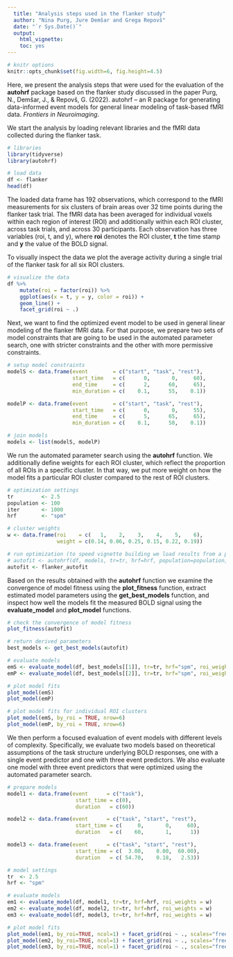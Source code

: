 ---
  title: "Analysis steps used in the flanker study"
  author: "Nina Purg, Jure Demšar and Grega Repovš"
  date: "`r Sys.Date()`"
  output:
    html_vignette:
    toc: yes
---
  
<!--
  %\VignetteEngine{knitr::rmarkdown}
  %\VignetteEncoding{UTF-8}
  %\VignetteIndexEntry{Analysis steps used in the flanker study}
-->
  
```{r, message=FALSE, warning=FALSE, echo=FALSE}
# knitr options
knitr::opts_chunk$set(fig.width=6, fig.height=4.5)
```

Here, we present the analysis steps that were used for the evaluation of the **autohrf** package based on the flanker study discussed in the paper Purg, N., Demšar, J., & Repovš, G. (2022). autohrf – an R package for generating data-informed event models for general linear modeling of task-based fMRI data. *Frontiers in Neuroimaging*.

We start the analysis by loading relevant libraries and the fMRI data collected during the flanker task.

```{r}
# libraries
library(tidyverse)
library(autohrf)

# load data
df <- flanker
head(df)
```

The loaded data frame has 192 observations, which correspond to the fMRI measurements for six clusters of brain areas over 32 time points during the flanker task trial. The fMRI data has been averaged for individual voxels within each region of interest (ROI) and additionally within each ROI cluster, across task trials, and across 30 participants. Each observation has three variables (roi, t, and y), where **roi** denotes the ROI cluster, **t** the time stamp and **y** the value of the BOLD signal.

To visually inspect the data we plot the average activity during a single trial of the flanker task for all six ROI clusters.

```{r}
# visualize the data
df %>%
    mutate(roi = factor(roi)) %>%
    ggplot(aes(x = t, y = y, color = roi)) +
    geom_line() +
    facet_grid(roi ~ .)
```

Next, we want to find the optimized event model to be used in general linear modeling of the flanker fMRI data. For that purpose, we prepare two sets of model constraints that are going to be used in the automated parameter search, one with stricter constraints and the other with more permissive constraints.

```{r}
# setup model constraints
modelS <- data.frame(event        = c("start", "task", "rest"),
                     start_time   = c(      0,       0,     60),
                     end_time     = c(      2,      60,     65),
                     min_duration = c(    0.1,      55,    0.1))

modelP <- data.frame(event        = c("start", "task", "rest"),
                     start_time   = c(      0,       0,     55),
                     end_time     = c(      5,      65,     65),
                     min_duration = c(    0.1,      50,    0.1))

# join models
models <- list(modelS, modelP)
```

We run the automated parameter search using the **autohrf** function. We additionally define weights for each ROI cluster, which reflect the proportion of all ROIs in a specific cluster. In that way, we put more weight on how the model fits a particular ROI cluster compared to the rest of ROI clusters.

```{r}
# optimization settings
tr         <- 2.5
population <- 100
iter       <- 1000
hrf        <- "spm"

# cluster weights
w <- data.frame(roi    = c(   1,    2,    3,    4,    5,    6),
                weight = c(0.14, 0.06, 0.25, 0.15, 0.22, 0.19))

# run optimization (to speed vignette building we load results from a previous autohrf run)
# autofit <- autohrf(df, models, tr=tr, hrf=hrf, population=population, iter=iter, roi_weights=w)
autofit <- flanker_autofit
```

Based on the results obtained with the **autohrf** function we examine the convergence of model fitness using the **plot_fitness** function, extract estimated model parameters using the **get_best_models** function, and inspect how well the models fit the measured BOLD signal using the **evaluate_model** and **plot_model** functions.

```{r}
# check the convergence of model fitness
plot_fitness(autofit)

# return derived parameters
best_models <- get_best_models(autofit)

# evaluate models
emS <- evaluate_model(df, best_models[[1]], tr=tr, hrf="spm", roi_weights=w)
emP <- evaluate_model(df, best_models[[2]], tr=tr, hrf="spm", roi_weights=w)

# plot model fits
plot_model(emS)
plot_model(emP)

# plot model fits for individual ROI clusters
plot_model(emS, by_roi = TRUE, nrow=6)
plot_model(emP, by_roi = TRUE, nrow=6)
```

We then perform a focused evaluation of event models with different levels of complexity. Specifically, we evaluate two models based on theoretical assumptions of the task structure underlying BOLD responses, one with a single event predictor and one with three event predictors.
We also evaluate one model with three event predictors that were optimized using the automated parameter search.

```{r}
# prepare models
model1 <- data.frame(event      = c("task"),
                      start_time = c(0),
                      duration   = c(60))

model2 <- data.frame(event      = c("task", "start", "rest"),
                      start_time = c(     0,       0,     60),
                      duration   = c(    60,       1,      1))

model3 <- data.frame(event      = c("task", "start", "rest"),
                      start_time = c(  3.00,    0.00,  60.00),
                      duration   = c( 54.70,    0.18,   2.53))

# model settings
tr  <- 2.5
hrf <- "spm"

# evaluate models
em1 <- evaluate_model(df, model1, tr=tr, hrf=hrf, roi_weights = w)
em2 <- evaluate_model(df, model2, tr=tr, hrf=hrf, roi_weights = w)
em3 <- evaluate_model(df, model3, tr=tr, hrf=hrf, roi_weights = w)

# plot model fits
plot_model(em1, by_roi=TRUE, ncol=1) + facet_grid(roi ~ ., scales="free_y")
plot_model(em2, by_roi=TRUE, ncol=1) + facet_grid(roi ~ ., scales="free_y")
plot_model(em3, by_roi=TRUE, ncol=1) + facet_grid(roi ~ ., scales="free_y")
```
